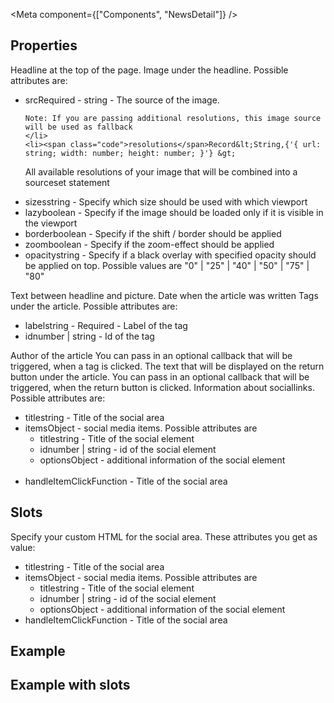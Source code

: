 
<Meta
  component={["Components", "NewsDetail"]}
/>

## Properties

<PropsTable>
  <PropsTableRow value="headline" type="String" required>
    Headline at the top of the page.
  </PropsTableRow>
  <PropsTableRow value="image" type="Object" required>
    Image under the headline.
    Possible attributes are:
    <ul>
    <li><span class="code">src</span>Required - string -  The source of the image.
    
    Note: If you are passing additional resolutions, this image source will be used as fallback
    </li>
    <li><span class="code">resolutions</span>Record&lt;String,{'{ url: string; width: number; height: number; }'} &gt;  
   All available resolutions of your image that will be combined into a sourceset statement</li>
    <li><span class="code">sizes</span>string - Specify which size should be used with which viewport</li>
    <li><span class="code">lazy</span>boolean - Specify if the image should be loaded only if it is visible in the viewport</li>
    <li><span class="code">border</span>boolean - Specify if the shift / border should be applied</li>
    <li><span class="code">zoom</span>boolean - Specify if the zoom-effect should be applied</li>
    <li><span class="code">opacity</span>string - Specify if a black overlay with specified opacity should be applied on top. Possible values are "0" | "25" | "40" | "50" | "75" | "80"</li>
    </ul>
  </PropsTableRow>
  <PropsTableRow value="teaser" type="String">
    Text between headline and picture.
  </PropsTableRow>
  <PropsTableRow value="date" type="String">
      Date when the article was written
  </PropsTableRow>
  <PropsTableRow value="tags" type="Array">
      Tags under the article. Possible attributes are:
      <ul>
        <li><span class="code">label</span>string - Required - Label of the tag</li>
        <li><span class="code">id</span>number | string -  Id of the tag</li>
      </ul>
  </PropsTableRow>
  <PropsTableRow value="author" type="String">
    Author of the article
  </PropsTableRow>
  <PropsTableRow value="handleTagClick" type="Function">
      You can pass in an optional callback that will be triggered, when a tag
      is clicked.
    </PropsTableRow>
  <PropsTableRow value="returnText" type="String">
    The text that will be displayed on the return button under the article.
  </PropsTableRow>
  <PropsTableRow value="handleReturnClick" type="Function">
        You can pass in an optional callback that will be triggered, when the return button
            is clicked.
  </PropsTableRow>
  <PropsTableRow value="social" type="Object">
    Information about sociallinks. Possible attributes are:
    <ul>
          <li><span class="code">title</span>string - Title of the social area</li>
          <li><span class="code">items</span>Object - social media items. Possible attributes are
            <ul>
              <li><span class="code">title</span>string - Title of the social element</li>
              <li><span class="code">id</span>number | string - id of the social element</li>
              <li><span class="code">options</span>Object - additional information of the social element</li>
            </ul>            
          </li>
          <li><span class="code">handleItemClick</span>Function - Title of the social area</li>
    </ul>
  </PropsTableRow>
</PropsTable>

## Slots

<SlotsTable>
  <SlotsTableRow value="social" prop="SocialArea">
    Specify your custom HTML for the social area. These attributes you get as value:
    <ul>
          <li><span class="code">title</span>string - Title of the social area</li>
          <li><span class="code">items</span>Object - social media items. Possible attributes are
            <ul>
              <li><span class="code">title</span>string - Title of the social element</li>
              <li><span class="code">id</span>number | string - id of the social element</li>
              <li><span class="code">options</span>Object - additional information of the social element</li>
            </ul>            
          </li>
          <li><span class="code">handleItemClick</span>Function - Title of the social area</li>
    </ul>
  </SlotsTableRow>
</SlotsTable>


## Example

<ExampleLoader example="NewsDetail.tsx" />

## Example with slots

<ExampleLoader example="NewsDetail.slots.tsx" />
